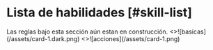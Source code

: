 
# Lista de habilidades [#skill-list]

<Callout type="warning">
  Las reglas bajo esta sección aún estan en construcción.
</Callout>

<Cards num={2}>
  <Card
    image
    large
    arrow
    title="Individuales"
    href="/docs/list-skills/individual"
  >
    <>![basicas](/assets/card-1.dark.png)</>
  </Card>
  <Card
    image
    arrow
    large
    title="Skillpacks"
    href="/docs/list-skills/grouped"
  >
    <>![acciones](/assets/card-1.png)</>
  </Card>
</Cards>
